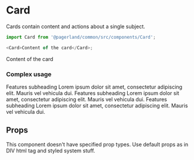 



<Meta title="Themes|WebApp/Components/Card" component={Card} />

# Card

Cards contain content and actions about a single subject.

```js
import Card from '@pagerland/common/src/components/Card';

<Card>Content of the card</Card>;
```

<Preview>
  <Story name="Default">
    <Theme>
      <Card>Content of the card</Card>
    </Theme>
  </Story>
</Preview>

### Complex usage

<Preview>
  <Story name="Complex usage">
    <Theme>
      <Grid gridTemplateColumns="repeat(3, 1fr)" gridGap="30px">
        <Card p={30}>
          <Icon icon={Comparison} fontSize={48} color="primary" display="block" mb={24} />
          <Typography variant="h4" as="h4">
            Features subheading
          </Typography>
          <Typography color="gray.1">
            Lorem ipsum dolor sit amet, consectetur adipiscing elit. Mauris vel vehicula dui.
          </Typography>
        </Card>
        <Card p={30}>
          <Icon icon={Heart} fontSize={48} color="tertiary" display="block" mb={24} />
          <Typography variant="h4" as="h4">
            Features subheading
          </Typography>
          <Typography color="gray.1">
            Lorem ipsum dolor sit amet, consectetur adipiscing elit. Mauris vel vehicula dui.
          </Typography>
        </Card>
        <Card p={30}>
          <Icon icon={Postcard} fontSize={48} color="quaternary" display="block" mb={24} />
          <Typography variant="h4" as="h4">
            Features subheading
          </Typography>
          <Typography color="gray.1">
            Lorem ipsum dolor sit amet, consectetur adipiscing elit. Mauris vel vehicula dui.
          </Typography>
        </Card>
      </Grid>
    </Theme>
  </Story>
</Preview>

## Props

This component doesn't have specified prop types. Use default props as in DIV html tag and styled system stuff.

